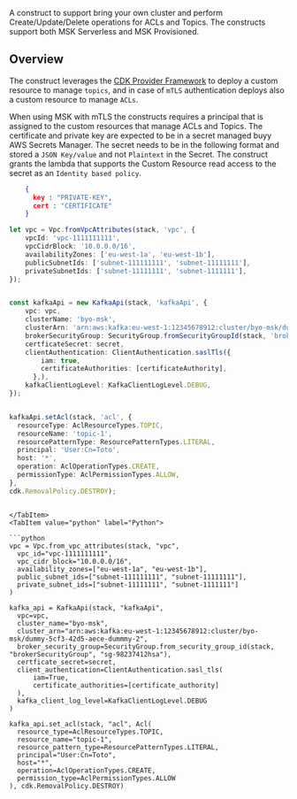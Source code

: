 [//]: # (This file is generated, do not modify directly, update the README.md in framework/src/streaming)

A construct to support bring your own cluster and perform Create/Update/Delete operations for ACLs and Topics. The constructs support both MSK Serverless and MSK Provisioned. 

## Overview

The construct leverages the [CDK Provider Framework](https://docs.aws.amazon.com/cdk/api/v2/docs/aws-cdk-lib.custom_resources-readme.html#provider-framework) to deploy a custom resource to manage `topics`, and in case of `mTLS` authentication deploys also a custom resource to manage `ACLs`.

When using MSK with mTLS the constructs requires a principal that is assigned to the custom resources that manage ACLs and Topics. The certificate and private key are expected to be in a secret managed buyy AWS Secrets Manager.
The secret needs to be in the following format and stored a `JSON Key/value` and not `Plaintext` in the Secret. The construct grants the lambda that supports the Custom Resource read access to the secret as an `Identity based policy`.

```json
    {
      key : "PRIVATE-KEY",
      cert : "CERTIFICATE"
    }
```

<Tabs>
  <TabItem value="typescript" label="TypeScript" default>

  ```typescript
  let vpc = Vpc.fromVpcAttributes(stack, 'vpc', {
      vpcId: 'vpc-1111111111',
      vpcCidrBlock: '10.0.0.0/16',
      availabilityZones: ['eu-west-1a', 'eu-west-1b'],
      publicSubnetIds: ['subnet-111111111', 'subnet-11111111'],
      privateSubnetIds: ['subnet-11111111', 'subnet-1111111'],
  });


  const kafkaApi = new KafkaApi(stack, 'kafkaApi', {
      vpc: vpc,
      clusterName: 'byo-msk',
      clusterArn: 'arn:aws:kafka:eu-west-1:12345678912:cluster/byo-msk/dummy-5cf3-42d5-aece-dummmy-2',
      brokerSecurityGroup: SecurityGroup.fromSecurityGroupId(stack, 'brokerSecurityGroup', 'sg-98237412hsa'),
      certficateSecret: secret,
      clientAuthentication: ClientAuthentication.saslTls({
          iam: true,
          certificateAuthorities: [certificateAuthority],
        },),
      kafkaClientLogLevel: KafkaClientLogLevel.DEBUG,
  });


  kafkaApi.setAcl(stack, 'acl', {
    resourceType: AclResourceTypes.TOPIC,
    resourceName: 'topic-1',
    resourcePatternType: ResourcePatternTypes.LITERAL,
    principal: 'User:Cn=Toto',
    host: '*',
    operation: AclOperationTypes.CREATE,
    permissionType: AclPermissionTypes.ALLOW,
  },
  cdk.RemovalPolicy.DESTROY);
  ```
  
  ```mdx-code-block
  
  </TabItem>
  <TabItem value="python" label="Python">

  ```python
vpc = Vpc.from_vpc_attributes(stack, "vpc",
    vpc_id="vpc-1111111111",
    vpc_cidr_block="10.0.0.0/16",
    availability_zones=["eu-west-1a", "eu-west-1b"],
    public_subnet_ids=["subnet-111111111", "subnet-11111111"],
    private_subnet_ids=["subnet-11111111", "subnet-1111111"]
)

kafka_api = KafkaApi(stack, "kafkaApi",
    vpc=vpc,
    cluster_name="byo-msk",
    cluster_arn="arn:aws:kafka:eu-west-1:12345678912:cluster/byo-msk/dummy-5cf3-42d5-aece-dummmy-2",
    broker_security_group=SecurityGroup.from_security_group_id(stack, "brokerSecurityGroup", "sg-98237412hsa"),
    certficate_secret=secret,
    client_authentication=ClientAuthentication.sasl_tls(
        iam=True,
        certificate_authorities=[certificate_authority]
    ),
    kafka_client_log_level=KafkaClientLogLevel.DEBUG
)

kafka_api.set_acl(stack, "acl", Acl(
    resource_type=AclResourceTypes.TOPIC,
    resource_name="topic-1",
    resource_pattern_type=ResourcePatternTypes.LITERAL,
    principal="User:Cn=Toto",
    host="*",
    operation=AclOperationTypes.CREATE,
    permission_type=AclPermissionTypes.ALLOW
), cdk.RemovalPolicy.DESTROY)
  ```

  </TabItem>
</Tabs>

